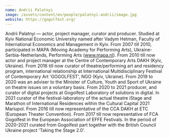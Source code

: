 ```yaml
---
name: Andrii Palatnyi
image: /assets/content/en/people/palatnyi-andrii/image.jpg
website: https://gogolfest.org/
---
```

Andrii Palatnyi — actor, project manager, curator and producer. Studied at Kyiv National Economic University named after Vadym Hetman, Faculty of International Economics and Management in Kyiv. From 2007 till 2010, participated in MAPA (Moving Academy for Performing Arts), Ukraine-Serbia-Netherlands, Performing Arts (www.mapa.nl). From 2010 till now actor and project manager at the Centre of Contemporary Arts DAKH (Kyiv, Ukraine). From 2016 till now curator of theatre/performing art and residency program, international relationship at International Multidisciplinary Festival of Contemporary Art 'GOGOLFEST', NGO (Kyiv, Ukraine). From 2019 to 2020 was an adviser to the Minister of Culture, Youth and Sport of Ukraine on theatre issues on a voluntary basis. From 2020 to 2021 producer, and curator of digital projects at Gogolfest Laboratory of solutions in digital. In 2021 curator of the festival-laboratory of the actual theatre iStage and Marathon of International Residences within the Cultural Capital 2021 Mariupol. From 2016 till now representative of the CCA DAKH at ETC (European Theater Convention). From 2017 till now representative of FCA Gogolfest in the European Association of EFFE Festivals. In the period of 2020-2021 curated from Gogolfest part together with the British Council Ukraine project 'Taking the Stage 2.0'.
